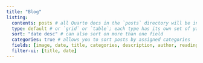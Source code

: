 ```yaml
---
title: "Blog"
listing: 
  contents: posts # all Quarto docs in the `posts` directory will be included on your listing page
  type: default # or `grid` or `table`; each type has its own set of yaml options to include
  sort: "date desc" # can also sort on more than one field
  categories: true # allows you to sort posts by assigned categories 
  fields: [image, date, title, categories, description, author, reading-time]
  filter-ui: [title, date]
---
```

